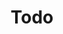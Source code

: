 ---
id: todo
miniature: todo_min
screenshot: todo
title: Todo
description: Une todo list réalisée avec Svelte
link: https://github.com/JohnnyEvo/svelte-todo
progress_color: "#987654"
contents: [
{
title: 'Technologies',
text: "
Serveur : <a href='https://vitejs.dev/' class='underline' target='_blank' aria-label='Aller sur Vite'>Vite</a><br/>
Front-end : <a href='https://svelte.dev/' class='underline' target='_blank' aria-label='Aller sur Svelte'>Svelte</a><br>
Autres : TypeScript, I18n
"
},
{
title: 'Dépôt',
text: '
<a href="https://github.com/JohnnyEvo/svelte-todo" target="_blank" aria-label="Aller sur Github">
    <svg xmlns="http://www.w3.org/2000/svg" width="32" height="32" viewBox="0 0 24 24"><path d="M12 0c-6.626 0-12 5.373-12 12 0 5.302 3.438 9.8 8.207 11.387.599.111.793-.261.793-.577v-2.234c-3.338.726-4.033-1.416-4.033-1.416-.546-1.387-1.333-1.756-1.333-1.756-1.089-.745.083-.729.083-.729 1.205.084 1.839 1.237 1.839 1.237 1.07 1.834 2.807 1.304 3.492.997.107-.775.418-1.305.762-1.604-2.665-.305-5.467-1.334-5.467-5.931 0-1.311.469-2.381 1.236-3.221-.124-.303-.535-1.524.117-3.176 0 0 1.008-.322 3.301 1.23.957-.266 1.983-.399 3.003-.404 1.02.005 2.047.138 3.006.404 2.291-1.552 3.297-1.23 3.297-1.23.653 1.653.242 2.874.118 3.176.77.84 1.235 1.911 1.235 3.221 0 4.609-2.807 5.624-5.479 5.921.43.372.823 1.102.823 2.222v3.293c0 .319.192.694.801.576 4.765-1.589 8.199-6.086 8.199-11.386 0-6.627-5.373-12-12-12z"/></svg>
</a>
'
    }
]
---